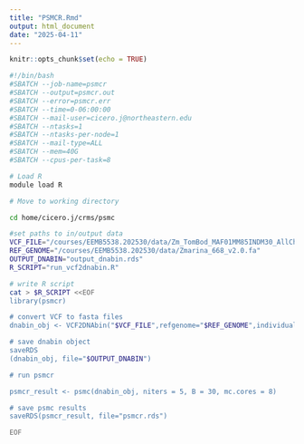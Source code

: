 ```yaml
---
title: "PSMCR.Rmd"
output: html_document
date: "2025-04-11"
---
```


```r
knitr::opts_chunk$set(echo = TRUE)
```

```bash
#!/bin/bash
#SBATCH --job-name=psmcr
#SBATCH --output=psmcr.out
#SBATCH --error=psmcr.err
#SBATCH --time=0-06:00:00
#SBATCH --mail-user=cicero.j@northeastern.edu
#SBATCH --ntasks=1
#SBATCH --ntasks-per-node=1
#SBATCH --mail-type=ALL
#SBATCH --mem=40G
#SBATCH --cpus-per-task=8

# Load R
module load R

# Move to working directory

cd home/cicero.j/crms/psmc

#set paths to in/output data
VCF_FILE="/courses/EEMB5538.202530/data/Zm_TomBod_MAF01MM85INDM30_AllChr.recode.vcf.gz"
REF_GENOME="/courses/EEMB5538.202530/data/Zmarina_668_v2.0.fa"
OUTPUT_DNABIN="output_dnabin.rds"
R_SCRIPT="run_vcf2dnabin.R"

# write R script
cat > $R_SCRIPT <<EOF
library(psmcr)

# convert VCF to fasta files
dnabin_obj <- VCF2DNAbin("$VCF_FILE",refgenome="$REF_GENOME",individual = 5)

# save dnabin object
saveRDS
(dnabin_obj, file="$OUTPUT_DNABIN")

# run psmcr

psmcr_result <- psmc(dnabin_obj, niters = 5, B = 30, mc.cores = 8)

# save psmc results
saveRDS(psmcr_result, file="psmcr.rds")

EOF


```


